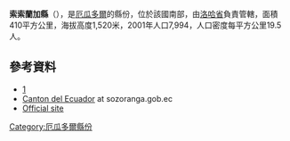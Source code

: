 '''索索蘭加縣'''（{{lang-es|Cantón Sozoranga}}），是[[厄瓜多爾|厄瓜多爾]]的縣份，位於該國南部，由[[洛哈省|洛哈省]]負責管轄，面積410平方公里，海拔高度1,520米，2001年人口7,994，人口密度每平方公里19.5人。

==參考資料==
*[http://www.sozoranga.gob.ec] {{Wayback|url=http://www.sozoranga.gob.ec/ |date=20210225222834 }}
*[http://www.sozoranga.gob.ec Canton del Ecuador] {{Wayback|url=http://www.sozoranga.gob.ec/ |date=20210225222834 }} at sozoranga.gob.ec
*[http://www.sozoranga.gob.ec Official site] {{Wayback|url=http://www.sozoranga.gob.ec/ |date=20210225222834 }}

{{coord|4|19|40|S|79|47|23|W|type:adm2nd_source:kolossus-itwiki|display=title}}

{{厄瓜多爾縣份}}

[[Category:厄瓜多爾縣份|Category:厄瓜多爾縣份]]


{{Ecuador-geo-stub}}